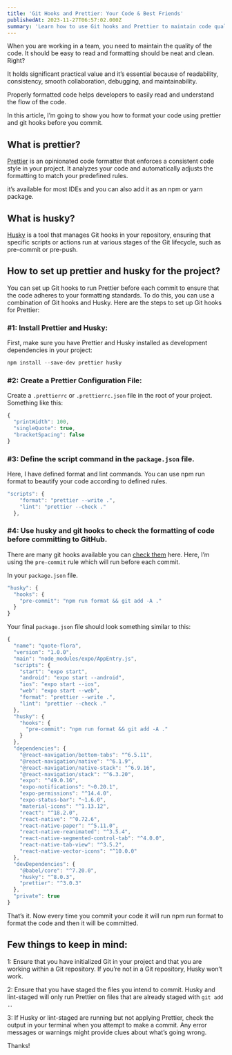 ```yaml
---
title: 'Git Hooks and Prettier: Your Code & Best Friends'
publishedAt: 2023-11-27T06:57:02.000Z
summary: 'Learn how to use Git hooks and Prettier to maintain code quality and consistency in your projects. Set up automatic formatting before commits.'
---
```

When you are working in a team, you need to maintain the quality of the code. It should be easy to read and formatting should be neat and clean. Right?

It holds significant practical value and it’s essential because of readability, consistency, smooth collaboration, debugging, and maintainability.

Properly formatted code helps developers to easily read and understand the flow of the code.

In this article, I’m going to show you how to format your code using prettier and git hooks before you commit.

## What is prettier?

[Prettier](https://prettier.io/) is an opinionated code formatter that enforces a consistent code style in your project. It analyzes your code and automatically adjusts the formatting to match your predefined rules.

it’s available for most IDEs and you can also add it as an npm or yarn package.

## What is husky?

[Husky](https://typicode.github.io/husky/) is a tool that manages Git hooks in your repository, ensuring that specific scripts or actions run at various stages of the Git lifecycle, such as pre-commit or pre-push.

## How to set up prettier and husky for the project?

You can set up Git hooks to run Prettier before each commit to ensure that the code adheres to your formatting standards. To do this, you can use a combination of Git hooks and Husky. Here are the steps to set up Git hooks for Prettier:

### #1: Install Prettier and Husky:

First, make sure you have Prettier and Husky installed as development dependencies in your project:

```js 
npm install --save-dev prettier husky
```

### #2: Create a Prettier Configuration File:

Create a `.prettierrc` or `.prettierrc.json` file in the root of your project. Something like this:

```js
{
  "printWidth": 100,
  "singleQuote": true,
  "bracketSpacing": false
}
```

### #3: Define the script command in the `package.json` file.

Here, I have defined format and lint commands. You can use npm run format to beautify your code according to defined rules.

```js
"scripts": {
    "format": "prettier --write .",
    "lint": "prettier --check ."
  },
```

### #4: Use husky and git hooks to check the formatting of code before committing to GitHub.

There are many git hooks available you can [check them](https://git-scm.com/book/en/v2/Customizing-Git-Git-Hooks) here. Here, I’m using the `pre-commit` rule which will run before each commit.

In your `package.json` file.

```js
"husky": {
  "hooks": {
    "pre-commit": "npm run format && git add -A ."
  }
}
```

Your final `package.json` file should look something similar to this:

```js
{
  "name": "quote-flora",
  "version": "1.0.0",
  "main": "node_modules/expo/AppEntry.js",
  "scripts": {
    "start": "expo start",
    "android": "expo start --android",
    "ios": "expo start --ios",
    "web": "expo start --web",
    "format": "prettier --write .",
    "lint": "prettier --check ."
  },
  "husky": {
    "hooks": {
      "pre-commit": "npm run format && git add -A ."
    }
  },
  "dependencies": {
    "@react-navigation/bottom-tabs": "^6.5.11",
    "@react-navigation/native": "^6.1.9",
    "@react-navigation/native-stack": "^6.9.16",
    "@react-navigation/stack": "^6.3.20",
    "expo": "^49.0.16",
    "expo-notifications": "~0.20.1",
    "expo-permissions": "^14.4.0",
    "expo-status-bar": "~1.6.0",
    "material-icons": "^1.13.12",
    "react": "^18.2.0",
    "react-native": "^0.72.6",
    "react-native-paper": "^5.11.0",
    "react-native-reanimated": "^3.5.4",
    "react-native-segmented-control-tab": "^4.0.0",
    "react-native-tab-view": "^3.5.2",
    "react-native-vector-icons": "^10.0.0"
  },
  "devDependencies": {
    "@babel/core": "^7.20.0",
    "husky": "^8.0.3",
    "prettier": "^3.0.3"
  },
  "private": true
}
```

That’s it. Now every time you commit your code it will run npm run format to format the code and then it will be committed.

## Few things to keep in mind:

1: Ensure that you have initialized Git in your project and that you are working within a Git repository. If you’re not in a Git repository, Husky won’t work.

2: Ensure that you have staged the files you intend to commit. Husky and lint-staged will only run Prettier on files that are already staged with `git add .`.

3: If Husky or lint-staged are running but not applying Prettier, check the output in your terminal when you attempt to make a commit. Any error messages or warnings might provide clues about what’s going wrong.

Thanks!